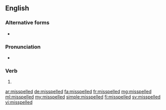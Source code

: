==English==

===Alternative forms===
* {{l|en|misspelt}} {{qualifier|British}}

===Pronunciation===
* {{audio|en-us-misspelled.ogg|Audio (US)|lang=en}}

===Verb===
{{head|en|verb form}}

# {{en-past of|misspell}}

[[ar:misspelled]]
[[de:misspelled]]
[[fa:misspelled]]
[[fr:misspelled]]
[[mg:misspelled]]
[[ml:misspelled]]
[[my:misspelled]]
[[simple:misspelled]]
[[fi:misspelled]]
[[sv:misspelled]]
[[vi:misspelled]]